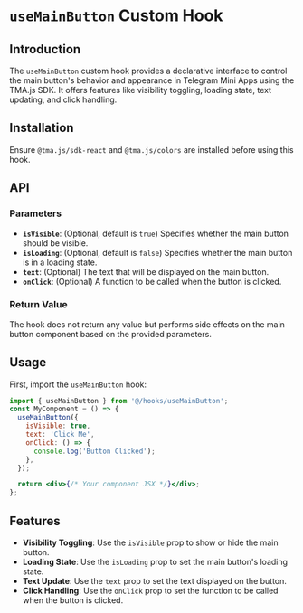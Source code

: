 # `useMainButton` Custom Hook

## Introduction

The `useMainButton` custom hook provides a declarative interface to control the main button's behavior and appearance in Telegram Mini Apps using the TMA.js SDK. It offers features like visibility toggling, loading state, text updating, and click handling.

## Installation

Ensure `@tma.js/sdk-react` and `@tma.js/colors` are installed before using this hook.

## API

### Parameters

- **`isVisible`**: (Optional, default is `true`) Specifies whether the main button should be visible.
- **`isLoading`**: (Optional, default is `false`) Specifies whether the main button is in a loading state.
- **`text`**: (Optional) The text that will be displayed on the main button.
- **`onClick`**: (Optional) A function to be called when the button is clicked.

### Return Value

The hook does not return any value but performs side effects on the main button component based on the provided parameters.

## Usage

First, import the `useMainButton` hook:

```jsx
import { useMainButton } from '@/hooks/useMainButton';
const MyComponent = () => {
  useMainButton({
    isVisible: true,
    text: 'Click Me',
    onClick: () => {
      console.log('Button Clicked');
    },
  });

  return <div>{/* Your component JSX */}</div>;
};
```

## Features

- **Visibility Toggling**: Use the `isVisible` prop to show or hide the main button.
- **Loading State**: Use the `isLoading` prop to set the main button's loading state.
- **Text Update**: Use the `text` prop to set the text displayed on the button.
- **Click Handling**: Use the `onClick` prop to set the function to be called when the button is clicked.
